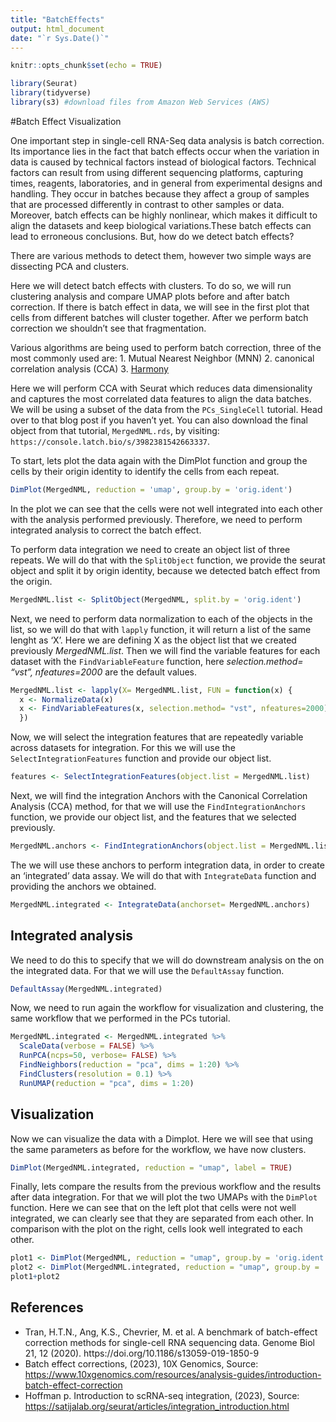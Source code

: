 ```yaml
---
title: "BatchEffects"
output: html_document
date: "`r Sys.Date()`"
---
```


```r
knitr::opts_chunk$set(echo = TRUE)
```

```r
library(Seurat)
library(tidyverse)
library(s3) #download files from Amazon Web Services (AWS)
```

#Batch Effect Visualization

One important step in single-cell RNA-Seq data analysis is batch correction. Its importance lies in the fact that batch effects occur when the variation in data is caused by technical factors instead of biological factors. Technical factors can result from using different sequencing platforms, capturing times, reagents, laboratories, and in general from experimental designs and handling. They occur in batches because they affect a group of samples that are processed differently in contrast to other samples or data. Moreover, batch effects can be highly nonlinear, which makes it difficult to align the datasets and keep biological variations.These batch effects can lead to erroneous conclusions. But, how do we detect batch effects? 

There are various methods to detect them, however two simple ways are dissecting PCA and clusters. 

Here we will detect batch effects with clusters. To do so, we will run clustering analysis and compare UMAP plots before and after batch correction. If there is batch effect in data, we will see in the first plot that cells from different batches will cluster together. After we perform batch correction we shouldn’t see that fragmentation.

Various algorithms are being used to perform batch correction, three of the most commonly used are:
1. Mutual Nearest Neighbor (MNN)
2. canonical correlation analysis (CCA)
3. [Harmony](https://github.com/immunogenomics/harmony)

Here we will perform CCA with Seurat which reduces data dimensionality and captures the most correlated data features to align the data batches. We will be using a subset of the data from the `PCs_SingleCell` tutorial. Head over to that blog post if you haven't yet. You can also download the final object from that tutorial, `MergedNML.rds`, by visiting: `https://console.latch.bio/s/3982381542663337`.

To start, lets plot the data again with the DimPlot function and group the cells by their origin identity to identify the cells from each repeat.

```r
DimPlot(MergedNML, reduction = 'umap', group.by = 'orig.ident')
```

In the plot we can see that the cells were not well integrated into each other with the analysis performed previously. Therefore, we need to perform integrated analysis to correct the batch effect.

To perform data integration we need to create an object list of three repeats. We will do that with the `SplitObject` function, we provide the seurat object and split it by origin identity, because we detected batch effect from the origin. 
```r
MergedNML.list <- SplitObject(MergedNML, split.by = 'orig.ident')
```

Next, we need to perform data normalization to each of the objects in the list, so we will do that with `lapply` function, it will return a list of the same lenght as 'X'. Here we are defining X as the object list that we created previously *MergedNML.list*. Then we will find the variable features for each dataset with the `FindVariableFeature` function, here *selection.method= "vst", nfeatures=2000* are the default values. 
```r
MergedNML.list <- lapply(X= MergedNML.list, FUN = function(x) {
  x <- NormalizeData(x)
  x <- FindVariableFeatures(x, selection.method= "vst", nfeatures=2000)
  })
```

Now, we will select the integration features that are repeatedly variable across datasets for integration. For this we will use the `SelectIntegrationFeatures` function and provide our object list. 
```r
features <- SelectIntegrationFeatures(object.list = MergedNML.list)
```

Next, we will find the integration Anchors with the Canonical Correlation Analysis (CCA) method, for that we will use the `FindIntegrationAnchors` function, we provide our object list, and the features that we selected previously. 
```r
MergedNML.anchors <- FindIntegrationAnchors(object.list = MergedNML.list, anchor.features = features)
```

The we will use these anchors to perform integration data, in order to create an 'integrated' data assay. We will do that with `IntegrateData` function and providing the anchors we obtained. 
```r
MergedNML.integrated <- IntegrateData(anchorset= MergedNML.anchors)
```

## Integrated analysis
We need to do this to specify that we will do downstream analysis on the on the integrated data. For that we will use the `DefaultAssay` function. 
```r
DefaultAssay(MergedNML.integrated) 
```

Now, we need to run again the workflow for visualization and clustering, the same workflow that we performed in the PCs tutorial.
```r
MergedNML.integrated <- MergedNML.integrated %>%   
  ScaleData(verbose = FALSE) %>% 
  RunPCA(ncps=50, verbose= FALSE) %>% 
  FindNeighbors(reduction = "pca", dims = 1:20) %>% 
  FindClusters(resolution = 0.1) %>% 
  RunUMAP(reduction = "pca", dims = 1:20)
```

## Visualization
Now we can visualize the data with a Dimplot. Here we will see that using the same parameters as before for the workflow, we have now clusters. 
```r
DimPlot(MergedNML.integrated, reduction = "umap", label = TRUE)
```

Finally, lets compare the results from the previous workflow and the results after data integration. For that we will plot the two UMAPs with the `DimPlot` function. 
Here we can see that on the left plot that cells were not well integrated, we can clearly see that they are separated from each other. In comparison with the plot on the right, cells look well integrated to each other.
```r
plot1 <- DimPlot(MergedNML, reduction = "umap", group.by = 'orig.ident')
plot2 <- DimPlot(MergedNML.integrated, reduction = "umap", group.by = 'orig.ident')
plot1+plot2
```
## References
- Tran, H.T.N., Ang, K.S., Chevrier, M. et al. A benchmark of batch-effect correction methods for single-cell RNA sequencing data. Genome Biol 21, 12 (2020). https://doi.org/10.1186/s13059-019-1850-9
- Batch effect corrections, (2023), 10X Genomics, Source: <https://www.10xgenomics.com/resources/analysis-guides/introduction-batch-effect-correction>
- Hoffman p. Introduction to scRNA-seq integration, (2023), Source: <https://satijalab.org/seurat/articles/integration_introduction.html>


